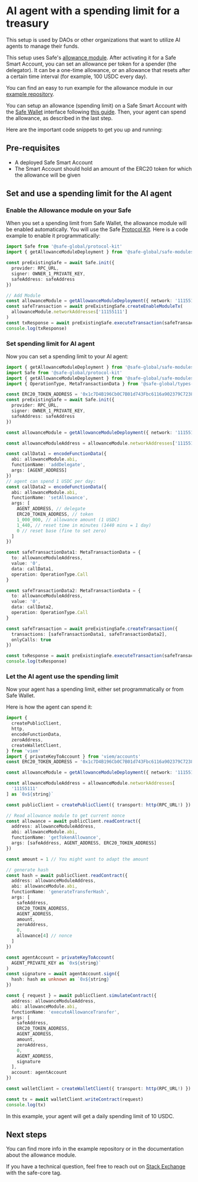 
# AI agent with a spending limit for a treasury

This setup is used by DAOs or other organizations that want to utilize AI agents to manage their funds.

This setup uses Safe's [allowance module](https://github.com/safe-global/safe-modules/blob/main/modules/allowances/contracts/AllowanceModule.sol).
After activating it for a Safe Smart Account, you can set an allowance per token for a spender (the delegator).
It can be a one-time allowance, or an allowance that resets after a certain time interval (for example, 100 USDC every day).

You can find an easy to run example for the allowance module in our [example repository](https://github.com/5afe/allowance-module-scripts).

You can setup an allowance (spending limit) on a Safe Smart Account with the [Safe Wallet](https://app.safe.global) interface following [this guide](https://help.safe.global/en/articles/40842-set-up-and-use-spending-limits).
Then, your agent can spend the allowance, as described in the last step.

Here are the important code snippets to get you up and running:

## Pre-requisites

- A deployed Safe Smart Account
- The Smart Account should hold an amount of the ERC20 token for which the allowance will be given

## Set and use a spending limit for the AI agent

<Steps>

### Enable the Allowance module on your Safe

When you set a spending limit from Safe Wallet, the allowance module will be enabled automatically.
You will use the Safe [Protocol Kit](./../../sdk/protocol-kit.mdx).
Here is a code example to enable it programmatically:

```typescript
import Safe from '@safe-global/protocol-kit'
import { getAllowanceModuleDeployment } from '@safe-global/safe-modules-deployments'

const preExistingSafe = await Safe.init({
  provider: RPC_URL,
  signer: OWNER_1_PRIVATE_KEY,
  safeAddress: safeAddress
})

// Add Module
const allowanceModule = getAllowanceModuleDeployment({ network: '11155111' })!
const safeTransaction = await preExistingSafe.createEnableModuleTx(
  allowanceModule.networkAddresses['11155111']
)
const txResponse = await preExistingSafe.executeTransaction(safeTransaction)
console.log(txResponse)
```

### Set spending limit for AI agent

Now you can set a spending limit to your AI agent:

```typescript
import { getAllowanceModuleDeployment } from '@safe-global/safe-modules-deployments'
import Safe from '@safe-global/protocol-kit'
import { getAllowanceModuleDeployment } from '@safe-global/safe-modules-deployments'
import { OperationType, MetaTransactionData } from '@safe-global/types-kit'

const ERC20_TOKEN_ADDRESS = '0x1c7D4B196Cb0C7B01d743Fbc6116a902379C7238'
const preExistingSafe = await Safe.init({
  provider: RPC_URL,
  signer: OWNER_1_PRIVATE_KEY,
  safeAddress: safeAddress
})

const allowanceModule = getAllowanceModuleDeployment({ network: '11155111' })!

const allowanceModuleAddress = allowanceModule.networkAddresses['11155111']

const callData1 = encodeFunctionData({
  abi: allowanceModule.abi,
  functionName: 'addDelegate',
  args: [AGENT_ADDRESS]
})
// agent can spend 1 USDC per day:
const callData2 = encodeFunctionData({
  abi: allowanceModule.abi,
  functionName: 'setAllowance',
  args: [
    AGENT_ADDRESS, // delegate
    ERC20_TOKEN_ADDRESS, // token
    1_000_000, // allowance amount (1 USDC)
    1_440, // reset time in minutes (1440 mins = 1 day)
    0 // reset base (fine to set zero)
  ]
})

const safeTransactionData1: MetaTransactionData = {
  to: allowanceModuleAddress,
  value: '0',
  data: callData1,
  operation: OperationType.Call
}

const safeTransactionData2: MetaTransactionData = {
  to: allowanceModuleAddress,
  value: '0',
  data: callData2,
  operation: OperationType.Call
}

const safeTransaction = await preExistingSafe.createTransaction({
  transactions: [safeTransactionData1, safeTransactionData2],
  onlyCalls: true
})

const txResponse = await preExistingSafe.executeTransaction(safeTransaction)
console.log(txResponse)
```

### Let the AI agent use the spending limit

Now your agent has a spending limit, either set programmatically or from Safe Wallet.

Here is how the agent can spend it:

```typescript
import {
  createPublicClient,
  http,
  encodeFunctionData,
  zeroAddress,
  createWalletClient,
} from 'viem'
import { privateKeyToAccount } from 'viem/accounts'
const ERC20_TOKEN_ADDRESS = '0x1c7D4B196Cb0C7B01d743Fbc6116a902379C7238'

const allowanceModule = getAllowanceModuleDeployment({ network: '11155111' })!

const allowanceModuleAddress = allowanceModule.networkAddresses[
  '11155111'
] as `0x${string}`

const publicClient = createPublicClient({ transport: http(RPC_URL!) })

// Read allowance module to get current nonce
const allowance = await publicClient.readContract({
  address: allowanceModuleAddress,
  abi: allowanceModule.abi,
  functionName: 'getTokenAllowance',
  args: [safeAddress, AGENT_ADDRESS, ERC20_TOKEN_ADDRESS]
})

const amount = 1 // You might want to adapt the amount

// generate hash
const hash = await publicClient.readContract({
  address: allowanceModuleAddress,
  abi: allowanceModule.abi,
  functionName: 'generateTransferHash',
  args: [
    safeAddress,
    ERC20_TOKEN_ADDRESS,
    AGENT_ADDRESS,
    amount,
    zeroAddress,
    0,
    allowance[4] // nonce
  ]
})

const agentAccount = privateKeyToAccount(
  AGENT_PRIVATE_KEY as `0x${string}`
)
const signature = await agentAccount.sign({
  hash: hash as unknown as `0x${string}`
})

const { request } = await publicClient.simulateContract({
  address: allowanceModuleAddress,
  abi: allowanceModule.abi,
  functionName: 'executeAllowanceTransfer',
  args: [
    safeAddress,
    ERC20_TOKEN_ADDRESS,
    AGENT_ADDRESS,
    amount,
    zeroAddress,
    0,
    AGENT_ADDRESS,
    signature
  ],
  account: agentAccount
})

const walletClient = createWalletClient({ transport: http(RPC_URL!) })

const tx = await walletClient.writeContract(request)
console.log(tx)
```

In this example, your agent will get a daily spending limit of 10 USDC.

</Steps>

## Next steps

You can find more info in the example repository or in the documentation about the allowance module.

If you have a technical question, feel free to reach out on [Stack Exchange](https://ethereum.stackexchange.com/questions/tagged/safe-core) with the safe-core tag.